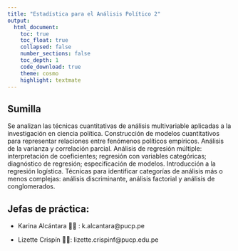 ```yaml
---
title: "Estadística para el Análisis Político 2"
output: 
  html_document:
    toc: true
    toc_float: true
    collapsed: false
    number_sections: false
    toc_depth: 1
    code_download: true
    theme: cosmo
    highlight: textmate
---
```


## Sumilla

Se analizan las técnicas cuantitativas de análisis multivariable aplicadas a la investigación en ciencia política. Construcción de modelos cuantitativos para representar relaciones entre fenómenos políticos empíricos. Análisis de la varianza y correlación parcial. Análisis de regresión múltiple: interpretación de coeficientes; regresión con variables categóricas; diagnóstico de regresión; especificación de modelos. Introducción a la regresión logística. Técnicas para identificar categorías de análisis más o menos complejas: análisis discriminante, análisis factorial y análisis de conglomerados.

## Jefas de práctica:

-   Karina Alcántara 👩‍🏫 : k.alcantara\@pucp.pe

-   Lizette Crispín 👩‍🏫: lizette.crispinf\@pucp.edu.pe
